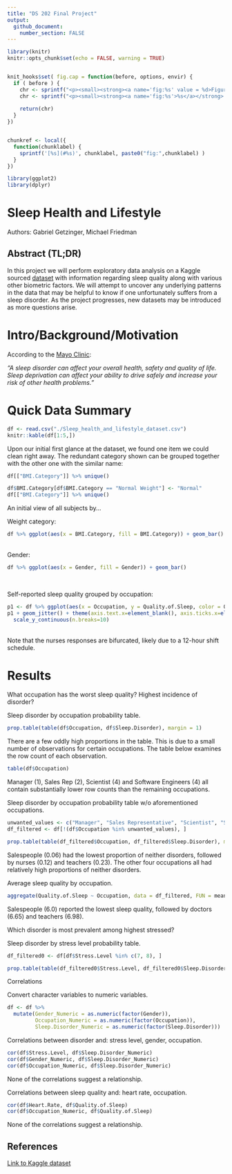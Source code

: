 ```yaml
---
title: "DS 202 Final Project"
output: 
  github_document:
    number_section: FALSE
---
```


<!-- README.md is generated from README.Rmd. Please edit the README.Rmd file -->

```r
library(knitr)
knitr::opts_chunk$set(echo = FALSE, warning = TRUE)


knit_hooks$set( fig.cap = function(before, options, envir) {
  if ( before ) {
    chr <- sprintf("<p><small><strong><a name='fig:%s' value = %d>Figure %d</a></strong>: %s</small></p>", options$label, options$fig.num, options$fig.num, options$fig.cap)
    chr <- sprintf("<p><small><strong><a name='fig:%s'>%s</a></strong>: %s</small></p>", options$label, options$label,  options$fig.cap)
    
    return(chr)
  }
})


chunkref <- local({
  function(chunklabel) {
    sprintf('[%s](#%s)', chunklabel, paste0("fig:",chunklabel) )
  }  
})

library(ggplot2)
library(dplyr)
```

<!--
This repository serves as a starter repo for your final project, and this Rmd is supposed to serve as a starter file for your project report.

## Part I: Repo Structure {.unnumbered}

The structure sketched out below is an idea of what your repository might look like. You can use it as a starting base and change according to your needs. But think about the changes that you make!

    -- code
    |   |   -- any R scripts you need but don't want to include directly in the write-up
    -- data
    |   |   -- csv files (cleaned data)
    -- data-raw
    |   |   -- raw data files 
    |   |   -- data description files, origin
    |   |   -- Codebook
    -- final-project.Rmd
    -- images  # only images that are not created by the Rmd
    -- LICENSE
    -- README.md
    -- README.Rmd
    -- README_files # folder with files created during the knitting process

## Part II: Project report {.unnumbered}


-->
# Sleep Health and Lifestyle {.unnumbered}

Authors: Gabriel Getzinger, Michael Friedman

## Abstract (TL;DR) {.unnumbered}

In this project we will perform exploratory data analysis on a Kaggle sourced [dataset](https://www.kaggle.com/datasets/uom190346a/sleep-health-and-lifestyle-dataset/data?select=Sleep_health_and_lifestyle_dataset.csv) with information regarding sleep quality along with various other biometric factors. We will attempt to uncover any underlying patterns in the data that may be helpful to know if one unfortunately suffers from a sleep disorder. As the project progresses, new datasets may be introduced as more questions arise.

<!--

-   what is the project about?
-   what is the motivation for doing it?
-   what data is your work based on? and where does it come from? = what are your main findings? (one sentence each)

-->

# Intro/Background/Motivation

According to the [Mayo Clinic](https://www.mayoclinic.org/diseases-conditions/sleep-disorders/symptoms-causes/syc-20354018):

_"A sleep disorder can affect your overall health, safety and quality of life. Sleep deprivation can affect your ability to drive safely and increase your risk of other health problems."_

<!--

At the end of the Intro, write a sentence describing what each of the (result) sections is about, e.g. in section [Results 1] we show the relationship between XXX and YYY,  section [Results 2] also considers the effect of variable ZZZ. ...
Finally we conclude with a quick summary of our findings and potential follow-up work in section [Conclusions].

Somewhere at the beginning of your project, include a code chunk that includes all of the R packages you are using throughout. In this document, the setup code chunk is called `setup` (see line 8) Also make sure to set defaults for the code chunks - like should they be visible? (probably not: echo=FALSE). Do you want to automatically include warnings? (probably yes, for creating the Rmd, to make sure that all warnings are accounted for)

-->

# Quick Data Summary

```r
df <- read.csv("./Sleep_health_and_lifestyle_dataset.csv")
knitr::kable(df[1:5,])
```

Upon our initial first glance at the dataset, we found one item we could clean right away. The redundant category shown can be grouped together with the other one with the similar name:

```r
df[["BMI.Category"]] %>% unique()
```
```r
df$BMI.Category[df$BMI.Category == "Normal Weight"] <- "Normal"
df[["BMI.Category"]] %>% unique()
```

An initial view of all subjects by...\

Weight category:\
```r
df %>% ggplot(aes(x = BMI.Category, fill = BMI.Category)) + geom_bar()
```
\
Gender:\
```r
df %>% ggplot(aes(x = Gender, fill = Gender)) + geom_bar()
```
\

Self-reported sleep quality grouped by occupation:\
```r
p1 <- df %>% ggplot(aes(x = Occupation, y = Quality.of.Sleep, color = Occupation))
p1 + geom_jitter() + theme(axis.text.x=element_blank(), axis.ticks.x=element_blank()) +
  scale_y_continuous(n.breaks=10)
```
\
Note that the nurses responses are bifurcated, likely due to a 12-hour shift schedule.\

<!--

What are the variables that you will be using in the main part of the report? What are their ranges? You could include a table with variable names, a short explanation, and (very broad) summary statistics.

-->

# Results

What occupation has the worst sleep quality? Highest incidence of disorder?


Sleep disorder by occupation probability table.

```r
prop.table(table(df$Occupation, df$Sleep.Disorder), margin = 1)
```

There are a few oddly high proportions in the table. This is due to a small number of observations for certain occupations. The table below examines the row count of each observation.

```r
table(df$Occupation)
```

Manager (1), Sales Rep (2), Scientist (4) and Software Engineers (4) all contain substantially lower row counts than the remaining occupations.

Sleep disorder by occupation probability table w/o aforementioned occupations.

```r
unwanted_values <- c("Manager", "Sales Representative", "Scientist", "Software Engineer")
df_filtered <- df[!(df$Occupation %in% unwanted_values), ]

prop.table(table(df_filtered$Occupation, df_filtered$Sleep.Disorder), margin = 1)
```

Salespeople (0.06) had the lowest proportion of neither disorders, followed by nurses (0.12) and teachers (0.23).
The other four occupations all had relatively high proportions of neither disorders.

Average sleep quality by occupation.

```r
aggregate(Quality.of.Sleep ~ Occupation, data = df_filtered, FUN = mean)
```

Salespeople (6.0) reported the lowest sleep quality, followed by doctors (6.65) and teachers (6.98).


Which disorder is most prevalent among highest stressed?


Sleep disorder by stress level probability table.
```r
df_filtered0 <- df[df$Stress.Level %in% c(7, 8), ]

prop.table(table(df_filtered0$Stress.Level, df_filtered0$Sleep.Disorder), margin = 1)
```

Correlations


Convert character variables to numeric variables.
```r
df <- df %>%
  mutate(Gender_Numeric = as.numeric(factor(Gender)),
         Occupation_Numeric = as.numeric(factor(Occupation)),
         Sleep.Disorder_Numeric = as.numeric(factor(Sleep.Disorder)))
```

Correlations between disorder and: stress level, gender, occupation.

```R
cor(df$Stress.Level, df$Sleep.Disorder_Numeric)
cor(df$Gender_Numeric, df$Sleep.Disorder_Numeric)
cor(df$Occupation_Numeric, df$Sleep.Disorder_Numeric)
```

None of the correlations suggest a relationship.

Correlations between sleep quality and: heart rate, occupation.

```R
cor(df$Heart.Rate, df$Quality.of.Sleep)
cor(df$Occupation_Numeric, df$Quality.of.Sleep)
```

None of the correlations suggest a relationship.



<!--

Each line of exploration is supposed to be featured in one of the Results sections. Make sure to change to more interesting section headers!

Figure 1: BMI
Bar chart of BMI in the population split into three categories: 'Normal', 'Obese' and 'Overweight'. 'Normal' is most frequent followed by 'Overweight' and then 'Obese'.

Figure 2: Gender
Bar chart of gender in the population. As expected, the gender distribution is nearly split 50/50.

Figure 3: Sleep Quality by Occupation
Scatterplot of sleep quality by occupation.

...

# Conclusions

unfortunately, the data wasn't super telling. We didn't walk away with any strong trends or patterns.

## Data source {.unnumbered}

Where does the data come from, who owns the data? Where are all the scripts that you need to clean the data?

The data is from Kaggle. The Kaggle author is Laksika Tharmalingam

-->

## References {.unnumbered}

[Link to Kaggle dataset](https://www.kaggle.com/datasets/uom190346a/sleep-health-and-lifestyle-dataset/data?select=Sleep_health_and_lifestyle_dataset.csv)
